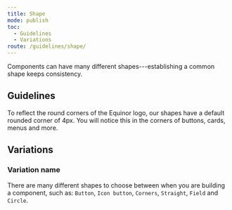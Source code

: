 ```yaml
---
title: Shape
mode: publish
toc:
  - Guidelines
  - Variations
route: /guidelines/shape/
---
```


Components can have many different shapes---establishing a common shape keeps consistency.

<!--One to two sentences as an introduction to the component-->

## Guidelines

<!--List how to use it, sizes, widths, grid interactions, color allowances -->

To reflect the round corners of the Equinor logo, our shapes have a default rounded corner of 4px. You will notice this in the corners of buttons, cards, menus and more.

## Variations

### Variation name

<!--One ### heading per frame in Figma, explaining each component in that frame. One 'content' section per variation if needed -->

There are many different shapes to choose between when you are building a component, such as: `Button`, `Icon button`, `Corners`, `Straight`, `Field` and `Circle`.

<FigmaImage
  url="https://www.figma.com/file/0TbIXrrObWj80Cf7KucKYFL0/Design-Tokens?node-id=335%3A30"
  alt="Figma design for shapes"
/>
